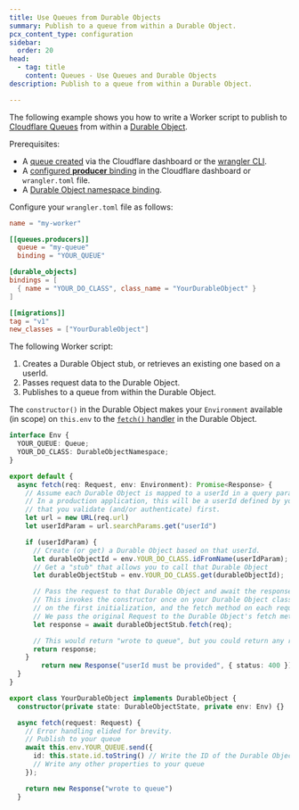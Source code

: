 ```yaml
---
title: Use Queues from Durable Objects
summary: Publish to a queue from within a Durable Object.
pcx_content_type: configuration
sidebar:
  order: 20
head:
  - tag: title
    content: Queues - Use Queues and Durable Objects
description: Publish to a queue from within a Durable Object.

---
```


The following example shows you how to write a Worker script to publish to [Cloudflare Queues](/queues/) from within a [Durable Object](/durable-objects/).

Prerequisites:

* A [queue created](/queues/get-started/#3-create-a-queue) via the Cloudflare dashboard or the [wrangler CLI](/workers/wrangler/install-and-update/).
* A [configured **producer** binding](/queues/configuration/configure-queues/#producer) in the Cloudflare dashboard or `wrangler.toml` file.
* A [Durable Object namespace binding](/workers/wrangler/configuration/#durable-objects).

Configure your `wrangler.toml` file as follows:

```toml
name = "my-worker"

[[queues.producers]]
  queue = "my-queue"
  binding = "YOUR_QUEUE"

[durable_objects]
bindings = [
  { name = "YOUR_DO_CLASS", class_name = "YourDurableObject" }
]

[[migrations]]
tag = "v1"
new_classes = ["YourDurableObject"]
```

The following Worker script:

1. Creates a Durable Object stub, or retrieves an existing one based on a userId.
2. Passes request data to the Durable Object.
3. Publishes to a queue from within the Durable Object.

The `constructor()` in the Durable Object makes your `Environment` available (in scope) on `this.env` to the [`fetch()` handler](/durable-objects/best-practices/access-durable-objects-from-a-worker/#3-use-fetch-handler-method) in the Durable Object.

```ts
interface Env {
  YOUR_QUEUE: Queue;
  YOUR_DO_CLASS: DurableObjectNamespace;
}

export default {
  async fetch(req: Request, env: Environment): Promise<Response> {
    // Assume each Durable Object is mapped to a userId in a query parameter
    // In a production application, this will be a userId defined by your application
    // that you validate (and/or authenticate) first.
    let url = new URL(req.url)
    let userIdParam = url.searchParams.get("userId")

    if (userIdParam) {
      // Create (or get) a Durable Object based on that userId.
      let durableObjectId = env.YOUR_DO_CLASS.idFromName(userIdParam);
      // Get a "stub" that allows you to call that Durable Object
      let durableObjectStub = env.YOUR_DO_CLASS.get(durableObjectId);

      // Pass the request to that Durable Object and await the response
      // This invokes the constructor once on your Durable Object class (defined further down)
      // on the first initialization, and the fetch method on each request.
      // We pass the original Request to the Durable Object's fetch method
      let response = await durableObjectStub.fetch(req);

      // This would return "wrote to queue", but you could return any response.
      return response;
    }
		return new Response("userId must be provided", { status: 400 });
  }
}

export class YourDurableObject implements DurableObject {
  constructor(private state: DurableObjectState, private env: Env) {}

  async fetch(request: Request) {
    // Error handling elided for brevity.
    // Publish to your queue
    await this.env.YOUR_QUEUE.send({
      id: this.state.id.toString() // Write the ID of the Durable Object to your queue
      // Write any other properties to your queue
    });

    return new Response("wrote to queue")
  }
```
